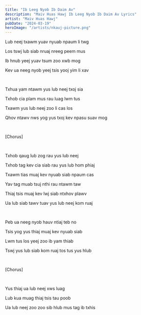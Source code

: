 ```yaml
---
title: "Ib Leeg Nyob Ib Daim Av"
description: "Maiv Huas Hawj Ib Leeg Nyob Ib Daim Av Lyrics"
artist: "Maiv Huas Hawj"
pubDate: "2024-03-19"
heroImage: "/artists/nkauj-picture.png"
---
```


Lub neej txawm yuav nyuab npaum li twg

Los tswj lub siab nruaj nreeg peem mus

Ib hnub yeej yuav tsum zoo xwb mog

Kev ua neeg nyob yeej tsis yooj yim li xav

<br />

Txhua yam ntawm yus lub neej txoj sia

Txhob cia plam mus rau luag lwm tus

Txawm yus lub neej zoo li cas los

Qhov ntawv nws yog yus txoj kev npasu suav mog

<br />

[Chorus]

<br />

Txhob qaug lub zog rau yus lub neej

Txhob tag kev cia siab rau yus lub hom phiaj

Txawm tias muaj kev nyuab siab npaum cas

Yav tag muab tsuj nthi rau ntawm taw

Thiaj tsis muaj kev lwj siab ntxhov plawv

Ua lub siab tawv tuav yus lub neej kom ruaj

<br />

Peb ua neeg nyob hauv ntiaj teb no

Tsis yog yus thiaj muaj kev nyuab siab

Lwm tus los yeej zoo ib yam thiab

Tswj yus lub siab kom ruaj tos tus yus hlub

<br />

[Chorus]

<br />

Yus thiaj ua lub neej xws luag

Lub kua muag thiaj tsis tau poob

Ua lub neej zoo zoo sib hlub mus tag ib txhis
